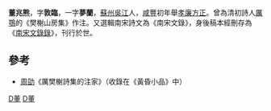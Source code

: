 '''董兆熊'''，字'''敦臨'''，一字'''夢蘭'''，[[蘇州|蘇州]][[吳江|吳江]]人，[[咸豐|咸豐]]初年舉[[孝廉方正|孝廉方正]]。曾為清初詩人[[厲鶚|厲鶚]]的《樊榭山房集》作注。又選輯南宋詩文為《南宋文錄》，身後稿本經刪存為《[[南宋文錄錄|南宋文錄錄]]》，刊行於世。

== 參考 ==
* [[周劭|周劭]]《厲樊榭詩集的注家》（收錄在《黃昏小品》中）

[[Category:吳江人|D董]]
[[Category:清朝作家|D董]]